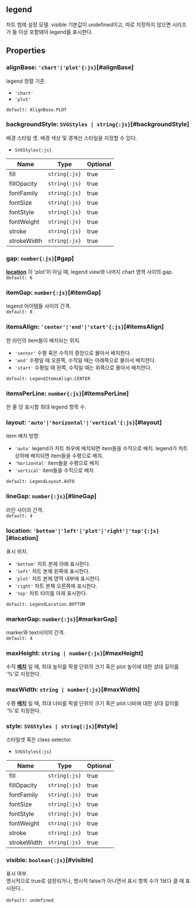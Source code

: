 ## legend
차트 범례 설정 모델.
visible 기본값이 undefined이고,
따로 지정하지 않으면 시리즈가 둘 이상 포함돼야 legend를 표시한다.
## Properties

### alignBase: `'chart'|'plot'{:js}`[#alignBase]
legend 정렬 기준.  
- `'chart'` 
- `'plot'` 

`default: AlignBase.PLOT`  

### backgroundStyle: `SVGStyles | string{:js}`[#backgroundStyle]
배경 스타일 셋.
배경 색상 및 경계선 스타일을 지정할 수 있다.  
- `SVGStyles{:js}` 

| Name | Type | Optional |  
| ----- | ----- | ----- |  
| fill | `string{:js}` | true |  
| fillOpacity | `string{:js}` | true |  
| fontFamily | `string{:js}` | true |  
| fontSize | `string{:js}` | true |  
| fontStyle | `string{:js}` | true |  
| fontWeight | `string{:js}` | true |  
| stroke | `string{:js}` | true |  
| strokeWidth | `string{:js}` | true |
### gap: `number{:js}`[#gap]
**[location](#location)** 이 'plot'이 아닐 때,
legend view와 나머지 chart 영역 사이의 gap.  
`default: 6`  

### itemGap: `number{:js}`[#itemGap]
legend 아이템들 사이의 간격.  
`default: 8`  

### itemsAlign: `'center'|'end'|'start'{:js}`[#itemsAlign]
한 라인의 item들이 배치되는 위치.  
- `'center'` 수평 혹은 수직의 중앙으로 몰아서 배치한다.
- `'end'` 수평일 때 오른쪽, 수직일 때는 아래쪽으로 몰아서 배치한다.
- `'start'` 수평일 때 왼쪽, 수직일 때는 위쪽으로 몰아서 배치한다.

`default: LegendItemsAlign.CENTER`  

### itemsPerLine: `number{:js}`[#itemsPerLine]
한 줄 당 표시할 최대 legend 항목 수.  

### layout: `'auto'|'horizontal'|'vertical'{:js}`[#layout]
item 배치 방향.  
- `'auto'` legend가 차트 좌우에 배치되면 item들을 수직으로 배치.  legend가 차트 상하에 배치되면 item들을 수평으로 배치.
- `'horizontal'` item들을 수평으로 배치
- `'vertical'` item들을 수직으로 배치

`default: LegendLayout.AUTO`  

### lineGap: `number{:js}`[#lineGap]
라인 사이의 간격.  
`default: 4`  

### location: `'bottom'|'left'|'plot'|'right'|'top'{:js}`[#location]
표시 위치.  
- `'bottom'` 차트 본체 아래 표시한다.
- `'left'` 차트 본체 왼쪽에 표시한다.
- `'plot'` 차트 본체 영역 내부에 표시한다.
- `'right'` 차트 본체 오른쪽에 표시한다.
- `'top'` 차트 타이틀 아래 표시한다.

`default: LegendLocation.BOTTOM`  

### markerGap: `number{:js}`[#markerGap]
marker와 text사이의 간격.  
`default: 4`  

### maxHeight: `string | number{:js}`[#maxHeight]
수직  **[배치](#layout)** 일 때,
최대 높이를 픽셀 단위의 크기 혹은 plot 높이에 대한 상대 길이를 '%'로 지정한다.  

### maxWidth: `string | number{:js}`[#maxWidth]
수평  **[배치](#layout)** 일 때,
최대 너비를 픽셀 단위의 크기 혹은 plot 너비에 대한 상대 길이를 '%'로 지정한다.  

### style: `SVGStyles | string{:js}`[#style]
스타일셋 혹은 class selector.  
- `SVGStyles{:js}` 

| Name | Type | Optional |  
| ----- | ----- | ----- |  
| fill | `string{:js}` | true |  
| fillOpacity | `string{:js}` | true |  
| fontFamily | `string{:js}` | true |  
| fontSize | `string{:js}` | true |  
| fontStyle | `string{:js}` | true |  
| fontWeight | `string{:js}` | true |  
| stroke | `string{:js}` | true |  
| strokeWidth | `string{:js}` | true |
### visible: `boolean{:js}`[#visible]
표시 여부.\
명시적으로 true로 설정되거나, 명시적 false가 아니면서 표시 항목 수가 1보다 클 때 표시된다..\
<FiddleLink label="Legend Visible" href="https:/jsfiddle.net/gh/get/library/pure/realgrid/realchart-demo/tree/master/common/legend-visible"/>  
`default: undefined`  
